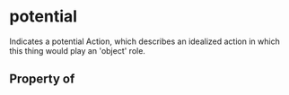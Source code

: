   

# potential

Indicates a potential Action, which describes an idealized action in which this thing would play an 'object' role.

## Property of



